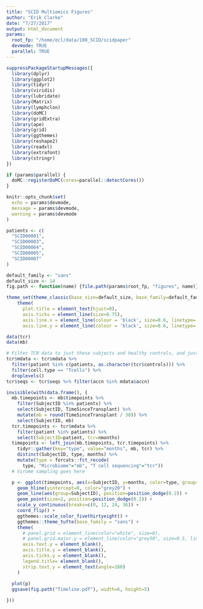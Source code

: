 ```yaml
---
title: "SCID Multiomics Figures"
author: "Erik Clarke"
date: "7/27/2017"
output: html_document
params:
  root_fp: "/home/ecl/data/100_SCID/scidpaper"
  devmode: TRUE
  parallel: TRUE
---
```


```r

suppressPackageStartupMessages({
  library(dplyr)
  library(ggplot2)
  library(tidyr)
  library(viridis)
  library(lubridate)
  library(Matrix)
  library(lymphclon)
  library(doMC)
  library(gridExtra)
  library(ape)
  library(grid)
  library(ggthemes)
  library(reshape2)
  library(readxl)
  library(extrafont)
  library(stringr)
})

if (params$parallel) {
  doMC::registerDoMC(cores=parallel::detectCores())
}

knitr::opts_chunk$set(
  echo = params$devmode,
  message = params$devmode,
  warning = params$devmode
)

patients <- c(
  "SCID00001",
  "SCID00003",
  "SCID00004",
  "SCID00005",
  "SCID00007"
)

default_family <- "sans"
default_size <- 14
fig.path <- function(name) {file.path(params$root_fp, "figures", name)}

theme_set(theme_classic(base_size=default_size, base_family=default_family) +
    theme(
      plot.title = element_text(hjust=0),
      axis.ticks = element_line(size=0.75), 
      axis.line.x = element_line(colour = 'black', size=0.6, linetype='solid'),
      axis.line.y = element_line(colour = 'black', size=0.6, linetype='solid')))

data(tcr)
data(mb)

# Filter TCR data to just these subjects and healthy controls, and just T cells
tcr$mdata <- tcr$mdata %>% 
  filter(patient %in% c(patients, as.character(tcr$controls))) %>% 
  filter(cell.type == "Tcells") %>%
  droplevels()
tcr$seqs <- tcr$seqs %>% filter(accn %in% mdata$accn)
```


```r
invisible(with(data.frame(), {
  mb.timepoints <- mb$timepoints %>% 
    filter(SubjectID %in% patients) %>%
    select(SubjectID, TimeSinceTransplant) %>%
    mutate(mb = round(TimeSinceTransplant / 30)) %>%
    select(SubjectID, mb)
  tcr.timepoints <- tcr$mdata %>% 
    filter(patient %in% patients) %>%
    select(SubjectID=patient, tcr=nmonths)
  timepoints <- left_join(mb.timepoints, tcr.timepoints) %>%
    tidyr::gather(key="type", value="months", mb, tcr) %>%
    distinct(SubjectID, type, months) %>%
    mutate(type = forcats::fct_recode(
      type, "Microbiome"="mb", "T cell sequencing"="tcr"))
  # Virome sampling goes here

  p <- ggplot(timepoints, aes(x=SubjectID, y=months, color=type, group=type)) +
    geom_hline(yintercept=0, color="grey20") +
    geom_line(aes(group=SubjectID), position=position_dodge(0.2)) +
    geom_point(size=2, position=position_dodge(0.2)) +
    scale_y_continuous(breaks=c(0, 12, 24, 36)) +
    coord_flip() +
    ggthemes::scale_color_fivethirtyeight() +
    ggthemes::theme_tufte(base_family = "sans") +
    theme(
      # panel.grid = element_line(color="white", size=0),
      # panel.grid.major.y = element_line(color="grey50", size=0.5, linetype = 3),
      axis.text.y = element_blank(), 
      axis.title.y = element_blank(),
      axis.ticks.y = element_blank(),
      legend.title= element_blank(),
      strip.text.y = element_text(angle=180)
    )
  
  plot(p)
  ggsave(fig.path("Timeline.pdf"), width=6, height=5)

}))
```

